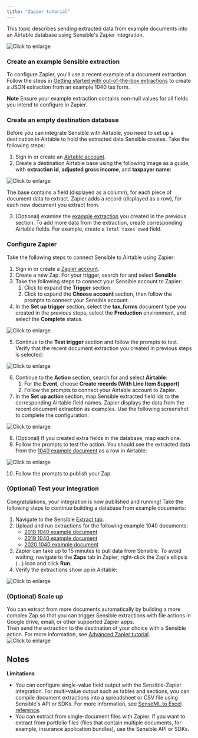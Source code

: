 ```yaml
---
title: "Zapier tutorial"
---
```


This topic describes sending extracted data from example documents into an Airtable database using Sensible's Zapier integration. 

![Click to enlarge](/images/zapier_0.png)

### Create an example Sensible extraction

To configure Zapier, you'll use a recent example of a document extraction. Follow the steps in [Getting started with out-of-the-box extractions](/layout-based-extractions/out-of-the-box-extractions) to create a JSON extraction from an example 1040 tax form. 

**Note** Ensure your example extraction contains non-null values for all fields you intend to configure in Zapier.

### Create an empty destination database

Before you can integrate Sensible with Airtable, you need to set up a destination in Airtable to hold the extracted data Sensible creates. Take the following steps:

1. Sign in or create an [Airtable account](https://airtable.com/).
2. Create a destination Airtable base using the following image as a guide, with **extraction id**, **adjusted gross income**, and **taxpayer name**:

![Click to enlarge](/images/zapier_7.png)

The base contains a field (displayed as a column), for each piece of document data to extract. Zapier adds a record (displayed as a row), for each new document you extract from.

3. (Optional) examine the [example extraction](https://app.sensible.so/quick-extraction/) you created in the previous section. To add more data from the extraction, create corresponding Airtable fields. For example, create a `Total taxes owed` field.

### Configure Zapier

Take the following steps to connect Sensible to Airtable using Zapier:

1. Sign in or create a [Zapier account](https://zapier.com/).
2. Create a new Zap. For your trigger, search for and select **Sensible**.
3. Take the following steps to connect your Sensible account to Zapier:  
   1. Click to expand the **Trigger** section.  
   2. Click to expand the **Choose account** section, then follow the prompts to connect your Sensible account.
4. In the **Set up trigger** section, select the **tax\_forms** document type you created in the previous steps, select the **Production** environment, and select the **Complete** status.

![Click to enlarge](/images/zapier_1.png)

5. Continue to the **Test trigger** section and follow the prompts to test. Verify that the recent document extraction you created in previous steps is selected:

![Click to enlarge](/images/zapier_2.png)

6. Continue to the **Action** section, search for and select **Airtable**:  
   1. For the **Event**, choose **Create records (With Line Item Support)**  
   2. Follow the prompts to connect your Airtable account to Zapier.
7. In the **Set up action** section, map Sensible extracted field ids to the corresponding Airtable field names. Zapier displays the data from the recent document extraction as examples. Use the following screenshot to complete the configuration:

![Click to enlarge](/images/zapier_3.png)

8. (Optional) If you created extra fields in the database, map each one.
9. Follow the prompts to test the action. You should see the extracted data from the [1040 example document](https://github.com/sensible-hq/sensible-configuration-library/raw/main/tax%5Fforms/1040/2021/1040%5F2021%5Fsample.pdf) as a row in Airtable:

![Click to enlarge](/images/zapier_4.png)

10. Follow the prompts to publish your Zap.

### (Optional) Test your integration

Congratulations, your integration is now published and running! Take the following steps to continue building a database from example documents:

1. Navigate to the Sensible [Extract tab](https://app.sensible.so/quick-extraction/).
2. Upload and run extractions for the following example 1040 documents:  
   * [2018 1040 example document](https://github.com/sensible-hq/sensible-configuration-library/tree/main/tax%5Fforms/1040/2018)  
   * [2019 1040 example document](https://github.com/sensible-hq/sensible-configuration-library/tree/main/tax%5Fforms/1040/2019)  
   * [2020 1040 example document](https://github.com/sensible-hq/sensible-configuration-library/tree/main/tax%5Fforms/1040/2020)
3. Zapier can take up to 15 minutes to pull data from Sensible. To avoid waiting, navigate to the **Zaps** tab in Zapier, right-click the Zap's ellipsis (...) icon and click **Run**.
4. Verify the extractions show up in Airtable:

![Click to enlarge](/images/zapier_5.png)

### (Optional) Scale up

You can extract from more documents automatically by building a more complex Zap so that you can trigger Sensible extractions with file actions in Google drive, email, or other supported Zapier apps.  
Then send the extraction to the destination of your choice with a Sensible action. For more information, see [Advanced Zapier tutorial](/integrations/zapier-overview/advanced-zapier-tutorial-tutorial-2).![Click to enlarge](/images/zapier_action.png)

## Notes

**Limitations**

* You can configure single-value field output with the Sensible-Zapier integration. For multi-value output such as tables and sections, you can compile document extractions into a spreadsheet or CSV file using Sensible's API or SDKs. For more information, see [SenseML to Excel reference](/integrations/quick-extraction/senseml-to-spreadsheet-reference).
* You can extract from single-document files with Zapier. If you want to extract from portfolio files (files that contain multiple documents, for example, insurance application bundles), use the Sensible API or SDKs.